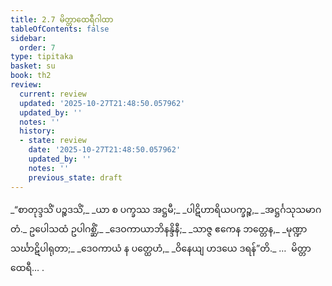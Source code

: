 ```yaml
---
title: 2.7 မိတ္တာထေရီဂါထာ
tableOfContents: false
sidebar:
  order: 7
type: tipitaka
basket: su
book: th2
review:
  current: review
  updated: '2025-10-27T21:48:50.057962'
  updated_by: ''
  notes: ''
  history:
  - state: review
    date: '2025-10-27T21:48:50.057962'
    updated_by: ''
    notes: ''
    previous_state: draft
---
```



<ReviewStatus review={frontmatter.review} showDetails={true} />

<HypothesisAnnotation frontmatter={frontmatter} />

<DynamicBreadcrumb />

<Division number="31" book="th2" e="ch" v="19" p="382">

<Paragraph number="57" type="verses" book="th2">
_“စာတုဒ္ဒသိံ ပဉ္စဒသိံ,_  
_ယာ စ ပက္ခဿ အဋ္ဌမီ;_  
_ပါဋိဟာရိယပက္ခဉ္စ,_  
_အဋ္ဌင်္ဂသုသမာဂတံ._  

</Paragraph>

</Division>
<Division number="32" book="th2" e="ch" v="19" p="382">

<Paragraph number="58" type="verses" book="th2">
ဥပေါသထံ ဥပါဂစ္ဆိံ,_  
_ဒေဝကာယာဘိနန္ဒိနီ;_  
_သာဇ္ဇ ဧကေန ဘတ္တေန,_  
_မုဏ္ဍာ သင်္ဃာဋိပါရုတာ;_  
_ဒေဝကာယံ န ပတ္ထေဟံ,_  
_ဝိနေယျ ဟဒယေ ဒရန်”တိ._  


</Paragraph>
</Division>

<Paragraph number="59" type="center" book="th2">
…  မိတ္တာ ထေရီ… .
</Paragraph>